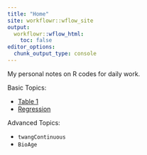 ```yaml
---
title: "Home"
site: workflowr::wflow_site
output:
  workflowr::wflow_html:
    toc: false
editor_options:
  chunk_output_type: console
---
```


My personal notes on R codes for daily work.

Basic Topics: 

* [Table 1](table1.html)
* [Regression](regression.html)

Advanced Topics: 

* `twangContinuous`
* `BioAge`

